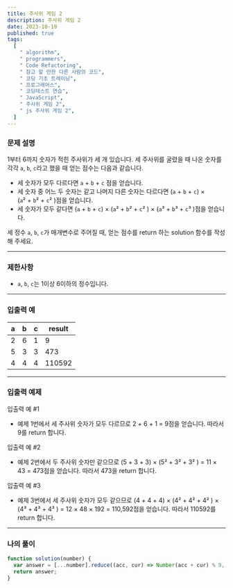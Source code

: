 ```yaml
---
title: 주사위 게임 2
description: 주사위 게임 2
date: 2023-10-19
published: true
tags:
  [
    " algorithm",
    " programmers",
    " Code Refactoring",
    " 참고 할 만한 다른 사람의 코드",
    " 코딩 기초 트레이닝",
    " 프로그래머스",
    " 코딩테스트 연습",
    " JavaScript",
    " 주사위 게임 2",
    " js 주사위 게임 2",
  ]
---
```


### 문제 설명

1부터 6까지 숫자가 적힌 주사위가 세 개 있습니다. 세 주사위를 굴렸을 때 나온 숫자를 각각 `a`, `b`, `c`라고 했을 때 얻는 점수는 다음과 같습니다.

- 세 숫자가 모두 다르다면 `a` + `b` + `c` 점을 얻습니다.
- 세 숫자 중 어느 두 숫자는 같고 나머지 다른 숫자는 다르다면 (`a` + `b` + `c`) × (`a`² + `b`² + `c`² )점을 얻습니다.
- 세 숫자가 모두 같다면 (`a` + `b` + `c`) × (`a`² + `b`² + `c`² ) × (`a`³ + `b`³ + `c`³ )점을 얻습니다.

세 정수 `a`, `b`, `c`가 매개변수로 주어질 때, 얻는 점수를 return 하는 solution 함수를 작성해 주세요.

---

### 제한사항

- `a`, `b`, `c`는 1이상 6이하의 정수입니다.

---

### 입출력 예

| a   | b   | c   | result |
| --- | --- | --- | ------ |
| 2   | 6   | 1   | 9      |
| 5   | 3   | 3   | 473    |
| 4   | 4   | 4   | 110592 |

---

### 입출력 예제

입출력 예 #1

- 예제 1번에서 세 주사위 숫자가 모두 다르므로 2 + 6 + 1 = 9점을 얻습니다. 따라서 9를 return 합니다.

입출력 예 #2

- 예제 2번에서 두 주사위 숫자만 같으므로 (5 + 3 + 3) × (5² + 3² + 3² ) = 11 × 43 = 473점을 얻습니다. 따라서 473을 return 합니다.

입출력 예 #3

- 예제 3번에서 세 주사위 숫자가 모두 같으므로 (4 + 4 + 4) × (4² + 4² + 4² ) × (4³ + 4³ + 4³ ) = 12 × 48 × 192 = 110,592점을 얻습니다. 따라서 110592를 return 합니다.

---

### 나의 풀이

```jsx
function solution(number) {
  var answer = [...number].reduce((acc, cur) => Number(acc + cur) % 9, 0);
  return answer;
}
```

